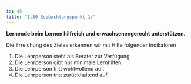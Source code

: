 ```yaml
---
id: 45
title: "1.50 Beobachtungspunkt 1:"
---
```


**Lernende beim Lernen hilfreich und erwachsenengerecht unterstützen.**

Die Erreichung des Zieles erkennen wir mit Hilfe folgender Indikatoren
1. Die Lehrperson steht als Berater zur Verfügung.
2. Die Lehrperson gibt nur minimale Lernhilfen.
3. Die Lehrperson tritt wohlwollend auf.
4. Die Lehrperson tritt zurückhaltend auf.
